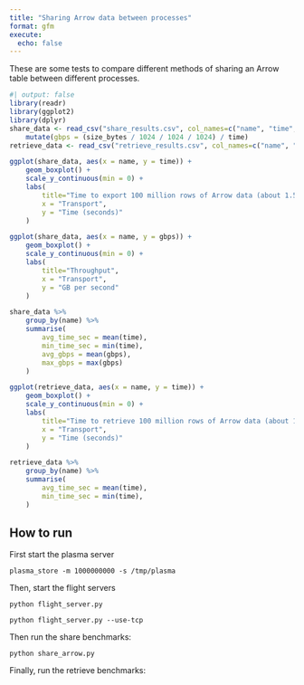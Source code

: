 ```yaml
---
title: "Sharing Arrow data between processes"
format: gfm
execute:
  echo: false
---
```


These are some tests to compare different methods of sharing an Arrow table 
between different processes.


```r
#| output: false
library(readr)
library(ggplot2)
library(dplyr)
share_data <- read_csv("share_results.csv", col_names=c("name", "time", "size_bytes")) %>%
    mutate(gbps = (size_bytes / 1024 / 1024 / 1024) / time)
retrieve_data <- read_csv("retrieve_results.csv", col_names=c("name", "time"))
```


```r
ggplot(share_data, aes(x = name, y = time)) +
    geom_boxplot() + 
    scale_y_continuous(min = 0) + 
    labs(
        title="Time to export 100 million rows of Arrow data (about 1.5 GB)",
        x = "Transport",
        y = "Time (seconds)"
    )
```


```r
ggplot(share_data, aes(x = name, y = gbps)) +
    geom_boxplot() + 
    scale_y_continuous(min = 0) + 
    labs(
        title="Throughput",
        x = "Transport",
        y = "GB per second"
    )
```


```r
share_data %>%
    group_by(name) %>%
    summarise(
        avg_time_sec = mean(time),
        min_time_sec = min(time),
        avg_gbps = mean(gbps),
        max_gbps = max(gbps)
    )
```


```r
ggplot(retrieve_data, aes(x = name, y = time)) +
    geom_boxplot() + 
    scale_y_continuous(min = 0) + 
    labs(
        title="Time to retrieve 100 million rows of Arrow data (about 1.5 GB)",
        x = "Transport",
        y = "Time (seconds)"
    )
```


```r
retrieve_data %>%
    group_by(name) %>%
    summarise(
        avg_time_sec = mean(time),
        min_time_sec = min(time),
    )
```



## How to run

First start the plasma server

```shell
plasma_store -m 1000000000 -s /tmp/plasma
```

Then, start the flight servers

``` shell
python flight_server.py
```

```shell
python flight_server.py --use-tcp
```

Then run the share benchmarks:

```shell
python share_arrow.py
```

Finally, run the retrieve benchmarks:

```

```